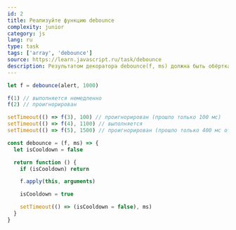 ```yaml
---
id: 2
title: Реализуйте функцию debounce
complexity: junior
category: js
lang: ru
type: task
tags: ['array', 'debounce']
source: https://learn.javascript.ru/task/debounce
description: Результатом декоратора debounce(f, ms) должна быть обёртка, которая передаёт вызов f не более одного раза в ms миллисекунд. Другими словами, когда мы вызываем debounce, это гарантирует, что все остальные вызовы будут игнорироваться в течение ms.
---
```


```js example
let f = debounce(alert, 1000)

f(1) // выполняется немедленно
f(2) // проигнорирован

setTimeout(() => f(3), 100) // проигнорирован (прошло только 100 мс)
setTimeout(() => f(4), 1100) // выполняется
setTimeout(() => f(5), 1500) // проигнорирован (прошло только 400 мс от последнего вызова)
```

```js answer
const debounce = (f, ms) => {
  let isCooldown = false

  return function () {
    if (isCooldown) return

    f.apply(this, arguments)

    isCooldown = true

    setTimeout(() => (isCooldown = false), ms)
  }
}
```
